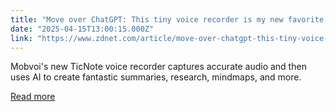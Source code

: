 ```yaml
---
title: "Move over ChatGPT: This tiny voice recorder is my new favorite AI assistant. Here's why"
date: "2025-04-15T13:00:15.000Z"
link: "https://www.zdnet.com/article/move-over-chatgpt-this-tiny-voice-recorder-is-my-new-favorite-ai-assistant-heres-why/"
---
```


Mobvoi's new TicNote voice recorder captures accurate audio and then uses AI to create fantastic summaries, research, mindmaps, and more.

[Read more](https://www.zdnet.com/article/move-over-chatgpt-this-tiny-voice-recorder-is-my-new-favorite-ai-assistant-heres-why/)
